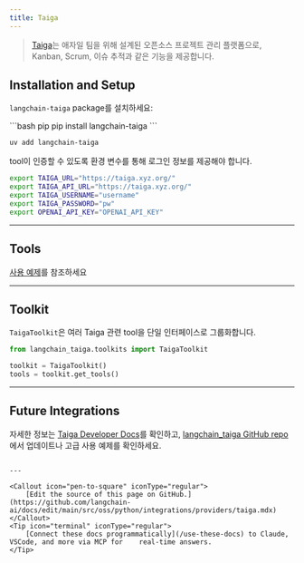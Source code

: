 ```yaml
---
title: Taiga
---
```


> [Taiga](https://docs.taiga.io/)는 애자일 팀을 위해 설계된 오픈소스 프로젝트 관리 플랫폼으로, Kanban, Scrum, 이슈 추적과 같은 기능을 제공합니다.

## Installation and Setup

`langchain-taiga` package를 설치하세요:

<CodeGroup>
```bash pip
pip install langchain-taiga
```

```bash uv
uv add langchain-taiga
```
</CodeGroup>

tool이 인증할 수 있도록 환경 변수를 통해 로그인 정보를 제공해야 합니다.

```bash
export TAIGA_URL="https://taiga.xyz.org/"
export TAIGA_API_URL="https://taiga.xyz.org/"
export TAIGA_USERNAME="username"
export TAIGA_PASSWORD="pw"
export OPENAI_API_KEY="OPENAI_API_KEY"
```


---

## Tools

[사용 예제](/oss/python/integrations/tools/taiga)를 참조하세요

---

## Toolkit

`TaigaToolkit`은 여러 Taiga 관련 tool을 단일 인터페이스로 그룹화합니다.

```python
from langchain_taiga.toolkits import TaigaToolkit

toolkit = TaigaToolkit()
tools = toolkit.get_tools()

```

---

## Future Integrations


자세한 정보는 [Taiga Developer Docs](https://docs.taiga.io/)를 확인하고, [langchain_taiga GitHub repo](https://github.com/Shikenso-Analytics/langchain-taiga)에서 업데이트나 고급 사용 예제를 확인하세요.
```

---

<Callout icon="pen-to-square" iconType="regular">
    [Edit the source of this page on GitHub.](https://github.com/langchain-ai/docs/edit/main/src/oss/python/integrations/providers/taiga.mdx)
</Callout>
<Tip icon="terminal" iconType="regular">
    [Connect these docs programmatically](/use-these-docs) to Claude, VSCode, and more via MCP for    real-time answers.
</Tip>
